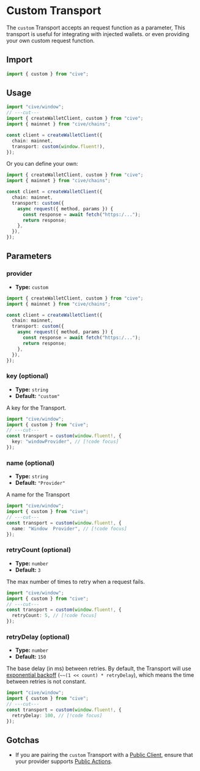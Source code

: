# Custom Transport

The `custom` Transport accepts an request function as a parameter, This transport is useful for integrating with injected wallets. or even providing your own custom request function.

## Import

```ts twoslash
import { custom } from "cive";
```

## Usage

```ts twoslash
import "cive/window";
// ---cut---
import { createWalletClient, custom } from "cive";
import { mainnet } from "cive/chains";

const client = createWalletClient({
  chain: mainnet,
  transport: custom(window.fluent!),
});
```

Or you can define your own:

```ts twoslash
import { createWalletClient, custom } from "cive";
import { mainnet } from "cive/chains";

const client = createWalletClient({
  chain: mainnet,
  transport: custom({
    async request({ method, params }) {
      const response = await fetch("https:/...");
      return response;
    },
  }),
});
```

## Parameters

### provider

- **Type:** `custom`

```ts twoslash
import { createWalletClient, custom } from "cive";
import { mainnet } from "cive/chains";

const client = createWalletClient({
  chain: mainnet,
  transport: custom({
    async request({ method, params }) {
      const response = await fetch("https:/...");
      return response;
    },
  }),
});
```

### key (optional)

- **Type:** `string`
- **Default:** `"custom"`

A key for the Transport.

```ts twoslash
import "cive/window";
import { custom } from "cive";
// ---cut---
const transport = custom(window.fluent!, {
  key: "windowProvider", // [!code focus]
});
```

### name (optional)

- **Type:** `string`
- **Default:** `"Provider"`

A name for the Transport

```ts twoslash
import "cive/window";
import { custom } from "cive";
// ---cut---
const transport = custom(window.fluent!, {
  name: "Window  Provider", // [!code focus]
});
```

### retryCount (optional)

- **Type:** `number`
- **Default:** `3`

The max number of times to retry when a request fails.

```ts twoslash
import "cive/window";
import { custom } from "cive";
// ---cut---
const transport = custom(window.fluent!, {
  retryCount: 5, // [!code focus]
});
```

### retryDelay (optional)

- **Type:** `number`
- **Default:** `150`

The base delay (in ms) between retries. By default, the Transport will use [exponential backoff](https://en.wikipedia.org/wiki/Exponential_backoff) (`~~(1 << count) * retryDelay`), which means the time between retries is not constant.

```ts twoslash
import "cive/window";
import { custom } from "cive";
// ---cut---
const transport = custom(window.fluent!, {
  retryDelay: 100, // [!code focus]
});
```

## Gotchas

- If you are pairing the `custom` Transport with a [Public Client](/docs/clients/public), ensure that your provider supports [Public Actions](/docs/actions/public/introduction).
